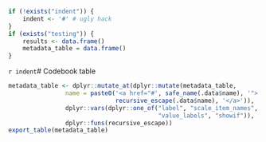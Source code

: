 ```r
if (!exists("indent")) {
	indent <- '#' # ugly hack
}
if (exists("testing")) {
	results <- data.frame()
	metadata_table = data.frame()
}
```

`r indent`# Codebook table

```r
metadata_table <- dplyr::mutate_at(dplyr::mutate(metadata_table, 
                name = paste0('<a href="#', safe_name(.data$name), '">', 
                              recursive_escape(.data$name), '</a>')),
                dplyr::vars(dplyr::one_of("label", "scale_item_names", 
                                          "value_labels", "showif")), 
                dplyr::funs(recursive_escape))
export_table(metadata_table)
```
